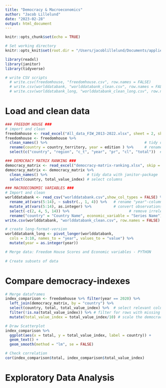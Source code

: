 ```yaml
---
title: "Democracy & Macroeconomics"
author: "Jacob Lillelund"
date: "2023-02-28"
output: html_document
---
```


```r
knitr::opts_chunk$set(echo = TRUE)

# Set working directory
knitr::opts_knit$set(root.dir = "/Users/jacoblillelund/Documents/applied-social-science/data")

library(readxl)
library(janitor)
library(tidyverse)

# write CSV scripts
  # write.csv(freedomhouse, "freedomhouse.csv", row.names = FALSE)
  # write.csv(worlddatabank, "worlddatabank_clean.csv", row.names = FALSE)
  # write.csv(worlddatabank_long, "worlddatabank_clean_long.csv", row.names = FALSE)
```

# Load and clean data
```r
### FREEDOM HOUSE ###
# import and clean
freedomhouse <- read_excel("All_data_FIW_2013-2022.xlsx", sheet = 2, skip = 1, col_names = TRUE)
freedomhouse <- freedomhouse %>% 
  clean_names() %>%                                            # tidy data with janitor-package
  rename(country = country_territory, year = edition ) %>%     # rename column s
  select(c("country", "region", "c_t", "year", "pr", "cl", "total"))  # select relevant columns

### DEMOCRACY MATRIX RANKING ###
democracy_matrix <- read_excel("democracy-matrix-ranking.xlsx", skip = 1, col_names = TRUE)
democracy_matrix <- democracy_matrix %>% 
  clean_names() %>%                  # tidy data with janitor-package
  select(country, total_value_index) # select columns

### MACROECONOMIC VARIABLES ###
# Import and clean
worlddatabank <- read_csv("worlddatabank.csv",show_col_types = FALSE) %>% 
  rename_at(vars(5:14), ~ substr(., 1, 4)) %>%   # rename "year"-columns
  mutate_at(vars(5:14), as.integer) %>%          # convert observations to integers
  select(-c(2, 4, 5, 14)) %>%                           # remove irrelevant columns
  rename("country" = "Country Name", economic_variable = "Series Name")
write.csv(worlddatabank, "worlddatabank_clean.csv", row.names = FALSE)

# create long-format-version
worlddatabank_long <- pivot_longer(worlddatabank, 
  cols = 3:10, names_to = "year", values_to = "value") %>% 
  mutate(year = as.integer(year))

# Merge data: Freedom House Scores and Economic variables - PYTHON
  
# Create subsets of data

```

# Compare democracy-indexes
```r
# Merge dataframes
index_comparison <- freedomhouse %>% filter(year == 2020) %>% 
  left_join(democracy_matrix, by = "country") %>% 
  select(country, total, total_value_index) %>%  # select relevant columns
  filter(!is.na(total_value_index)) %>% # filter for rows with missing values (territories are not included in Democracy Matrix ranking)
  mutate(total_value_index = total_value_index/10) # scale the democracy ranking to 0-100 from 0-1000

# Draw Scatterplot
index_comparison %>% 
  ggplot(aes(x = total, y = total_value_index, label = country)) +
  geom_text() +
  geom_smooth(method = "lm", se = FALSE)

# Check correlation
cor(index_comparison$total, index_comparison$total_value_index)
```

# Exploratory Data Analysis
```r

```

